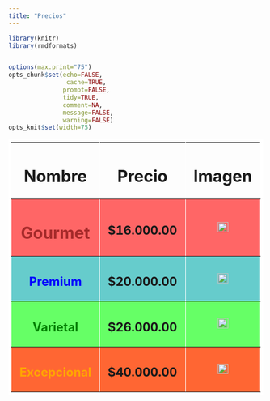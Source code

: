```yaml
---
title: "Precios"
---
```


```r
library(knitr)
library(rmdformats)


options(max.print="75")
opts_chunk$set(echo=FALSE,
	            cache=TRUE,
               prompt=FALSE,
               tidy=TRUE,
               comment=NA,
               message=FALSE,
               warning=FALSE)
opts_knit$set(width=75)
```



<table border = "5" cellpadding = "5" cellspacing = "2" bordercolor ="white" align ="center">
  <TR>
    <td align ="center"> <H1> Nombre </H1> </td>
    <td align ="center"> <H1> Precio </H1> </td>
    <td align ="center"> <H1> Imagen </H1> </td>
  </TR>
  <TR bgcolor = "#FF6666" >
    <TD height ="100%" width = "20%" align ="center" > <H1> [ **Gourmet**]{style="color: brown"} </H1> </TD>
    <TD height ="100%" width = "20%" align ="center"> <H2> $16.000.00 </H2> </TD>
    <TD height ="100%" width = "20%" align ="center"> <img src = "gourmet1.PNG" width="40%"> </TD>
  </TR>
  <TR bgcolor = "#66CCCC">
    <TD align ="center"> <H2> [ **Premium**]{style="color: blue"} </H2> </TD>
    <TD align ="center"> <H2> $20.000.00 </H2> </TD>
    <TD align ="center">  <img src = "premium1.PNG" width="40%"> </TD>
  </TR>
  <TR bgcolor = "#66FF66">
    <TD align ="center"> <H2> [ **Varietal**]{style="color: green"} </H2> </TD>
    <TD align ="center"> <H2> $26.000.00 </H2> </TD>
    <TD align ="center">  <img src = "varietal1.PNG" width="40%"> </TD>
  </TR>
  <TR bgcolor = "#FF6633">
    <TD align ="center"> <H2> [ **Excepcional**]{style="color: orange"} </H2> </TD>
    <TD align ="center"> <H2> $40.000.00 </H2> </TD>
    <TD align ="center">  <img src = "exc1.PNG" width="40%"> </TD>
  </TR>
</table>





